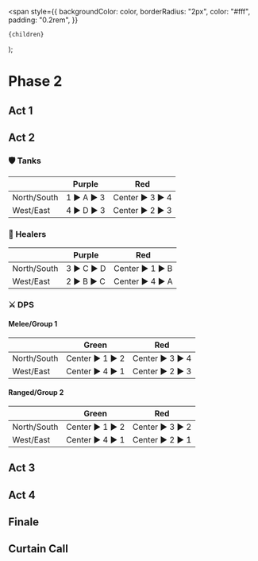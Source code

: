   <span
    style={{
      backgroundColor: color,
      borderRadius: "2px",
      color: "#fff",
      padding: "0.2rem",
    }}
  >
    {children}
  </span>
);

# Phase 2

## Act 1

## Act 2

### :shield: Tanks

|             | <Highlight color="purple">Purple</Highlight> | <Highlight color="red">Red</Highlight>     |
| ----------- | -------------------------------------------- | ------------------------------------------ |
| North/South | 1 :arrow_forward: A :arrow_forward: 3        | Center :arrow_forward: 3 :arrow_forward: 4 |
| West/East   | 4 :arrow_forward: D :arrow_forward: 3        | Center :arrow_forward: 2 :arrow_forward: 3 |

### :fairy: Healers

|             | <Highlight color="purple">Purple</Highlight> | <Highlight color="red">Red</Highlight>     |
| ----------- | -------------------------------------------- | ------------------------------------------ |
| North/South | 3 :arrow_forward: C :arrow_forward: D        | Center :arrow_forward: 1 :arrow_forward: B |
| West/East   | 2 :arrow_forward: B :arrow_forward: C        | Center :arrow_forward: 4 :arrow_forward: A |

### :crossed_swords: DPS

#### Melee/Group 1

|             | <Highlight color="green">Green</Highlight> | <Highlight color="red">Red</Highlight>     |
| ----------- | ------------------------------------------ | ------------------------------------------ |
| North/South | Center :arrow_forward: 1 :arrow_forward: 2 | Center :arrow_forward: 3 :arrow_forward: 4 |
| West/East   | Center :arrow_forward: 4 :arrow_forward: 1 | Center :arrow_forward: 2 :arrow_forward: 3 |

#### Ranged/Group 2

|             | <Highlight color="green">Green</Highlight> | <Highlight color="red">Red</Highlight>     |
| ----------- | ------------------------------------------ | ------------------------------------------ |
| North/South | Center :arrow_forward: 1 :arrow_forward: 2 | Center :arrow_forward: 3 :arrow_forward: 2 |
| West/East   | Center :arrow_forward: 4 :arrow_forward: 1 | Center :arrow_forward: 2 :arrow_forward: 1 |

## Act 3

## Act 4

## Finale

## Curtain Call
